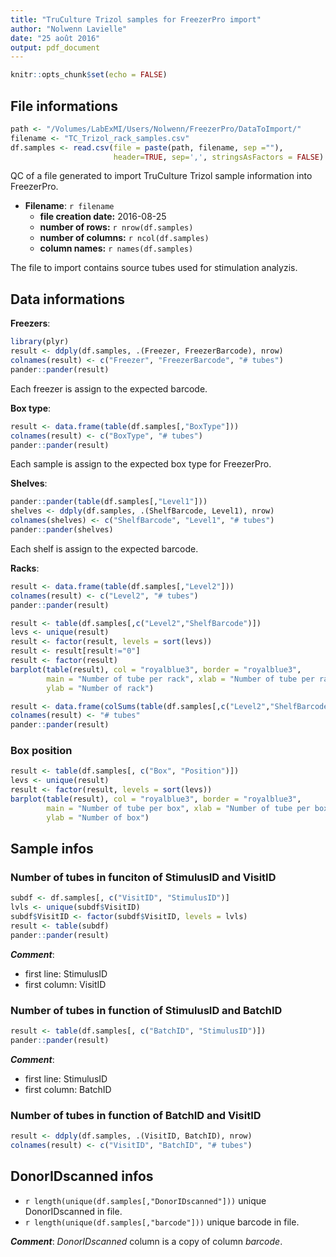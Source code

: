 ```yaml
---
title: "TruCulture Trizol samples for FreezerPro import"
author: "Nolwenn Lavielle"
date: "25 août 2016"
output: pdf_document
---
```


```r
knitr::opts_chunk$set(echo = FALSE)
```

## File informations

```r
path <- "/Volumes/LabExMI/Users/Nolwenn/FreezerPro/DataToImport/"
filename <- "TC_Trizol_rack_samples.csv"
df.samples <- read.csv(file = paste(path, filename, sep =""), 
                       header=TRUE, sep=',', stringsAsFactors = FALSE)
```

QC of a file generated to import TruCulture Trizol sample information into FreezerPro.

* **Filename**: `r filename`
  + **file creation date:** 2016-08-25
  + **number of rows:** `r nrow(df.samples)`
  + **number of columns:** `r ncol(df.samples)`
  + **column names:** `r names(df.samples)`
  
The file to import contains source tubes used for stimulation analyzis.

## Data informations

**Freezers**:

```r
library(plyr)
result <- ddply(df.samples, .(Freezer, FreezerBarcode), nrow)
colnames(result) <- c("Freezer", "FreezerBarcode", "# tubes")
pander::pander(result)
```

Each freezer is assign to the expected barcode.

**Box type**:

```r
result <- data.frame(table(df.samples[,"BoxType"]))
colnames(result) <- c("BoxType", "# tubes")
pander::pander(result)
```

Each sample is assign to the expected box type for FreezerPro.

**Shelves**:
```r
pander::pander(table(df.samples[,"Level1"]))
shelves <- ddply(df.samples, .(ShelfBarcode, Level1), nrow)
colnames(shelves) <- c("ShelfBarcode", "Level1", "# tubes")
pander::pander(shelves)
```

Each shelf is assign to the expected barcode.

**Racks**:
```r
result <- data.frame(table(df.samples[,"Level2"]))
colnames(result) <- c("Level2", "# tubes")
pander::pander(result)
```

```r
result <- table(df.samples[,c("Level2","ShelfBarcode")])
levs <- unique(result)
result <- factor(result, levels = sort(levs))
result <- result[result!="0"]
result <- factor(result)
barplot(table(result), col = "royalblue3", border = "royalblue3", 
        main = "Number of tube per rack", xlab = "Number of tube per rack", 
        ylab = "Number of rack")
```

```r
result <- data.frame(colSums(table(df.samples[,c("Level2","ShelfBarcode")])))
colnames(result) <- "# tubes"
pander::pander(result)
```

### Box position

```r
result <- table(df.samples[, c("Box", "Position")])
levs <- unique(result)
result <- factor(result, levels = sort(levs))
barplot(table(result), col = "royalblue3", border = "royalblue3", 
        main = "Number of tube per box", xlab = "Number of tube per box", 
        ylab = "Number of box")
```

## Sample infos

### Number of tubes in funciton of StimulusID and VisitID

```r
subdf <- df.samples[, c("VisitID", "StimulusID")]
lvls <- unique(subdf$VisitID)
subdf$VisitID <- factor(subdf$VisitID, levels = lvls)
result <- table(subdf)
pander::pander(result)
```


***Comment***:

* first line: StimulusID
* first column: VisitID

### Number of tubes in function of StimulusID and BatchID

```r
result <- table(df.samples[, c("BatchID", "StimulusID")])
pander::pander(result)
```

***Comment***:

* first line: StimulusID
* first column: BatchID

### Number of tubes in function of BatchID and VisitID
```r
result <- ddply(df.samples, .(VisitID, BatchID), nrow)
colnames(result) <- c("VisitID", "BatchID", "# tubes")
```

## DonorIDscanned infos

* `r length(unique(df.samples[,"DonorIDscanned"]))` unique DonorIDscanned in file. 
* `r length(unique(df.samples[,"barcode"]))` unique barcode in file.

***Comment***: *DonorIDscanned* column is a copy of column *barcode*.